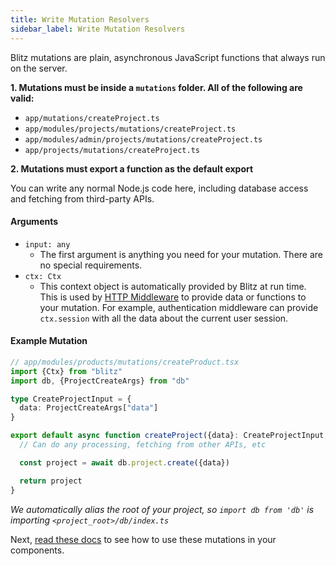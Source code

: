 ```yaml
---
title: Write Mutation Resolvers
sidebar_label: Write Mutation Resolvers
---
```


Blitz mutations are plain, asynchronous JavaScript functions that always run on the server.

**1. Mutations must be inside a `mutations` folder. All of the following are valid:**

- `app/mutations/createProject.ts`
- `app/modules/projects/mutations/createProject.ts`
- `app/modules/admin/projects/mutations/createProject.ts`
- `app/projects/mutations/createProject.ts`

**2. Mutations must export a function as the default export**

You can write any normal Node.js code here, including database access and fetching from third-party APIs.

#### Arguments

- `input: any`
  - The first argument is anything you need for your mutation. There are no special requirements.
- `ctx: Ctx`
  - This context object is automatically provided by Blitz at run time. This is used by [HTTP Middleware](./middleware.mdx) to provide data or functions to your mutation. For example, authentication middleware can provide `ctx.session` with all the data about the current user session.

#### Example Mutation

```ts
// app/modules/products/mutations/createProduct.tsx
import {Ctx} from "blitz"
import db, {ProjectCreateArgs} from "db"

type CreateProjectInput = {
  data: ProjectCreateArgs["data"]
}

export default async function createProject({data}: CreateProjectInput, ctx: Ctx) {
  // Can do any processing, fetching from other APIs, etc

  const project = await db.project.create({data})

  return project
}
```

_We automatically alias the root of your project, so `import db from 'db'` is importing `<project_root>/db/index.ts`_

Next, [read these docs](./mutation-usage) to see how to use these mutations in your components.
